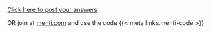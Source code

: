[Click here to post your answers]({{< meta links.menti-link >}}){preview-link="true" style="text-align: center"}

:::aside
OR join at [menti.com]({{< meta links.menti >}}) and use the code {{< meta links.menti-code >}}
:::